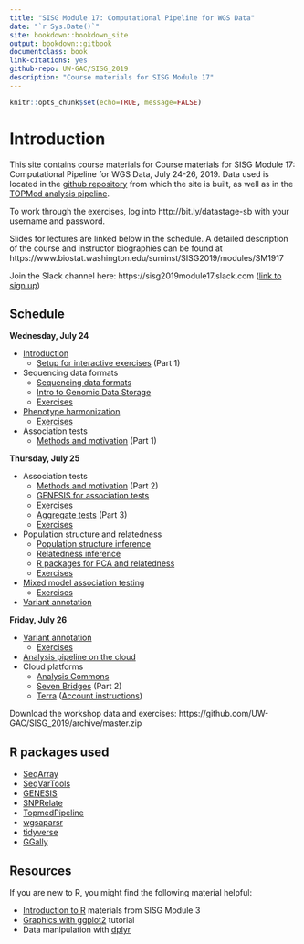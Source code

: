 ```yaml
---
title: "SISG Module 17: Computational Pipeline for WGS Data"
date: "`r Sys.Date()`"
site: bookdown::bookdown_site
output: bookdown::gitbook
documentclass: book
link-citations: yes
github-repo: UW-GAC/SISG_2019
description: "Course materials for SISG Module 17"
---
```


```r
knitr::opts_chunk$set(echo=TRUE, message=FALSE)
```

# Introduction

This site contains course materials for Course materials for SISG Module 17: Computational Pipeline for WGS Data, July 24-26, 2019.
Data used is located in the [github repository](https://github.com/UW-GAC/SISG_2019) from which the site is built, as well as in the [TOPMed analysis pipeline](https://github.com/UW-GAC/analysis_pipeline).

To work through the exercises, log into http://bit.ly/datastage-sb with your username and password.

Slides for lectures are linked below in the schedule. A detailed description of the course and instructor biographies can be found at https://www.biostat.washington.edu/suminst/SISG2019/modules/SM1917

Join the Slack channel here:
https://sisg2019module17.slack.com ([link to sign up](https://join.slack.com/t/sisg2019module17/signup))

## Schedule

**Wednesday, July 24**

- [Introduction](https://www.biostat.washington.edu/sites/default/files/modules/SISGmod17Intro_v2.pdf)
    - [Setup for interactive exercises](https://www.biostat.washington.edu/sites/default/files/modules/SISG19_Scaling_WGS_Association_Studies_in_the_Cloud_with_Seven_Bridges.pdf) (Part 1)
- Sequencing data formats
    - [Sequencing data formats](https://www.biostat.washington.edu/sites/default/files/modules/Sequencing_data_formats.pdf)
    - [Intro to Genomic Data Storage](https://www.biostat.washington.edu/sites/default/files/modules/GDS_intro_0.pdf)
    - [Exercises](https://uw-gac.github.io/SISG_2019/gds-format.html)
- [Phenotype harmonization](https://www.biostat.washington.edu/sites/default/files/modules/sisg_2019_m17_pheno_harmonization.pdf)
    - [Exercises](https://uw-gac.github.io/SISG_2019/phenotype-harmonization.html)
- Association tests
    - [Methods and motivation](https://www.biostat.washington.edu/sites/default/files/modules/SISGAssocTests19WGSmodule.pdf) (Part 1)

**Thursday, July 25**

- Association tests
    - [Methods and motivation](https://www.biostat.washington.edu/sites/default/files/modules/SISGAssocTests19WGSmodule.pdf) (Part 2)
    - [GENESIS for association tests](https://www.biostat.washington.edu/sites/default/files/modules/R_assoc_tests_0.pdf)
    - [Exercises](https://uw-gac.github.io/SISG_2019/association-tests.html)
    - [Aggregate tests](https://www.biostat.washington.edu/sites/default/files/modules/SISGAssocTests19WGSmodule.pdf) (Part 3)
    - [Exercises](https://uw-gac.github.io/SISG_2019/association-tests.html#sliding-window-tests)
- Population structure and relatedness
    - [Population structure inference](https://www.biostat.washington.edu/sites/default/files/modules/Population_Structure_Inference_SISG_Module17_2019.pdf)
    - [Relatedness inference](https://www.biostat.washington.edu/sites/default/files/modules/Relatedness_Inference_SISG_Module17_2019.pdf)
    - [R packages for PCA and relatedness](https://www.biostat.washington.edu/sites/default/files/modules/R_kinship_pca_0.pdf)
    - [Exercises](https://uw-gac.github.io/SISG_2019/computing-a-grm.html)
- [Mixed model association testing](https://www.biostat.washington.edu/sites/default/files/modules/Mixed_Model_Association_SISG_Module17_2019.pdf)
    - [Exercises](https://uw-gac.github.io/SISG_2019/mixed-models.html)
- [Variant annotation](https://www.biostat.washington.edu/sites/default/files/modules/variant_annotaion_m17_2019.pdf)

**Friday, July 26**

- [Variant annotation](https://www.biostat.washington.edu/sites/default/files/modules/variant_annotaion_m17_2019.pdf)
    - [Exercises](https://uw-gac.github.io/SISG_2019/variant-annotation.html)
- [Analysis pipeline on the cloud](https://www.biostat.washington.edu/sites/default/files/modules/Cloud_Computing_0.pdf)
- Cloud platforms
    - [Analysis Commons](https://www.biostat.washington.edu/sites/default/files/modules/AnalysisCommons_Brody_2019.pdf)
    - [Seven Bridges](https://www.biostat.washington.edu/sites/default/files/modules/SISG19_Scaling_WGS_Association_Studies_in_the_Cloud_with_Seven_Bridges.pdf) (Part 2)
    - [Terra](https://www.biostat.washington.edu/sites/default/files/modules/Terra_Overview_2019-07-02_SISG.pdf) ([Account instructions](https://www.biostat.washington.edu/sites/default/files/modules/Terra_Instructions_SISG.pdf))

Download the workshop data and exercises: https://github.com/UW-GAC/SISG_2019/archive/master.zip

## R packages used

- [SeqArray](http://bioconductor.org/packages/release/bioc/html/SeqArray.html)
- [SeqVarTools](http://bioconductor.org/packages/release/bioc/html/SeqVarTools.html)
- [GENESIS](http://bioconductor.org/packages/release/bioc/html/GENESIS.html)
- [SNPRelate](http://bioconductor.org/packages/release/bioc/html/SNPRelate.html)
- [TopmedPipeline](https://github.com/UW-GAC/analysis_pipeline/tree/master/TopmedPipeline)
- [wgsaparsr](https://github.com/UW-GAC/wgsaparsr)
- [tidyverse](https://www.tidyverse.org)
- [GGally](https://cran.r-project.org/web/packages/GGally)
    

## Resources

If you are new to R, you might find the following material helpful:

- [Introduction to R](http://faculty.washington.edu/kenrice/rintro/indexSEA15.shtml) materials from SISG Module 3
- [Graphics with ggplot2](http://tutorials.iq.harvard.edu/R/Rgraphics/Rgraphics.html) tutorial
- Data manipulation with [dplyr](http://dplyr.tidyverse.org/)

